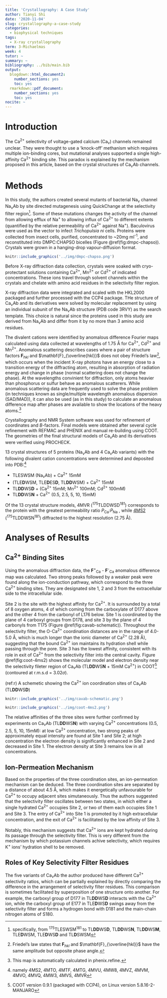 ```yaml
---
title: 'Crystallography: A Case Study'
author: Tianyi Shi
date: '2020-11-04'
slug: crystallography-a-case-study
categories:
  - biophysical techniques
tags:
  - X-ray crystallography
term: 3-Michaelmas
week: 4
tutor: ~
summary: ~
bibliography: ../bib/main.bib
output:
  blogdown::html_document2:
    number_sections: yes
    toc: yes
  rmarkdown::pdf_document:
    number_sections: yes
    toc: yes
nocite: ~
---
```


# Introduction


The Ca^2+^ selectivity of voltage-gated calcium (Ca~v~) channels remained unclear. They were thought to use a 'knock-off' methanism which requires multiple ion-binding cores, but mutational analyses supported a single high-affinity Ca^2+^ binding site. This paradox is explained by the mechanism proposed in this article, based on the crystal structures of Ca~v~Ab channels.

# Methods

In this study, the authors created several mutants of bacterial Na~v~ channel Na~v~Ab by site directed mutagenesis using QuickChange at the selectivity filter region[^s]. Some of these mutations changes the activity of the channel from allowing efflux of Na^+^ to allowing influx of Ca^2+^ to different extents (quantified by the relative permeability of Ca^2+^ against Na^+^). Baculovirus were used as the vector to infect *Trichopulsia ni* cells. Proteins were collected from insect cells, purified, concentrated to ~20mg ml^-1^, and reconstituted into DMPC:CHAPSO bicelles (Figure \@ref(fig:dmpc-chapso)). Crystals were grown in a hanging-drop vapour-diffusion format.

[^s]: specifically, from ^175^TLESWSM^181^ to TL**DD**WS**D**, TL**DD**WS**N**, TL**DD**WS**M**, TLE**D**WSM, TLE**D**WS**D** and TL**D**SWSM

```r
knitr::include_graphics('../img/dmpc-chapso.png')
```

Before X-ray diffraction data collection, crystals were soaked with cryo-protectant solutions containing Ca^2+^, Mn^2+^ or Cd^2+^ of indicated concentrations. These ions travel through solvent channels within the crystals and chelate with amino acid residues in the selectivity filter region.

X-ray diffraction data were integrated and scaled with the HKL2000 packaged and further processed with the CCP4 package. THe structure of Ca~v~Ab and its derivatives were solved by molecular replacement by using an individual subunit of the Na~v~Ab structure (PDB code 3RVY) as the search template. This choice is natural since the proteins used in this study are derived from Na~v~Ab and differ from it by no more than 3 amino acid residues.

The divalent cations were identified by anomalous difference Fourier maps calculated using data collected at wavelengths of 1.75 Å for Ca^2+^, Cd^2+^ and Mn^2+^. Anomalous scattering describes cases where a pair of structure factors $\mathbf{F}_{hkl}$ and $\mathbf{F}_{\overline{hkl}}$ does not obey Friedel's law[^fl], which occurs when the incident X-ray photons have an energy close to a transition energy of the diffracting atom, resulting in absorption of radiation energy and change in phase (normal scattering does not change the phase). At the wavelengths convinient for diffraction, only atoms heavier than phosphorus or sulfur behave as anomalous scatterers. While anomalous scattering data are frequently used to solve the phase problem (in techniques known as single/multiple wavelength anomalous dispersion (SAD/MAD)), it can also be used (as in this study) to calculate an anomalous difference map after phases are available to show the locations of the heavy atoms.[^prm]

Crystallography and NMR System software was used for refinement of coordinates and *B*-factors. Final models were obtained after several cycle refinement with REFMAC and PHENIX and manual re-building using COOT. The geometries of the final structural models of Ca~v~Ab and its derivatives were verified using PROCHECK.

[^prm]: This map is automatically calculated in phenix.refine.

[^fl]: Friedel's law states that $\mathbf{F}_{hkl}$ and $\mathbf{F}_{\overline{hkl}}$ have the same amplitude but opposite phase angle.


13 crystal structures of 5 proteins (Na~v~Ab and 4 Ca~v~Ab variants) with the following divalent cation concentrations were determined and deposited into PDB:[^pdb]

- TLESWSM (Na~v~Ab) + Ca^2+^ 15mM
- (TLE**D**WSM, TLE**D**ES**D**, TL**DD**WSM) + Ca^2+^ 15mM
- TL**DD**WS**D** + (Ca^2+^ 15mM; Mn^2+^ 100mM; Cd^2+^ 100mM)
- TL**DD**WS**N** + Ca^2+^ (0.5, 2.5, 5, 10, 15mM)

Of the 13 crystal structure models, 4MVR (^175^TLDDWSD^181^) corresponds to the protein with the greatest permeability ratio _P_~Ca~:_P_~Na~ , while [4MS2](https://www.rcsb.org/structure/4MS2) (^175^TLDDWSN^181^) diffracted to the highest resolution (2.75 Å).

[^pdb]: namely 4MS2, 4MTO, 4MTF, 4MTG, 4MVU, 4MW8, 4MVZ, 4MVM, 4MVO, 4MVQ, 4MW3, 4MVS, 4MVR

# Analyses of Results

## Ca^2+^ Binding Sites

Using the anomalous diffraction data, the **F**^+^~Ca~ - **F**^-^~Ca~ anomalous difference map was calculated. Two strong peaks followed by a weaker peak were found along the ion-conduction pathway, which correspond to the three Ca^2+^ binding sites. They are designated site 1, 2 and 3 from the extracellular side to the intracellular side.

Site 2 is the site with the highest affinity for Ca^2+^. It is surrounded by a total of 8 oxygen atoms, 4 of which coming from the carboxylate of D177 above and the other 4 from the carbonyl of L176 below. Site 1 is coordinated by the plane of 4 carboxyl groups from D178, and site 3 by the plane of 4 carbonyls from T175 (Figure \@ref(fig:cavab-schematic)). Throughout the selectivity filter, the O-Ca^2+^ coordination distances are in the range of 4.0-5.0 Å, which is much longer than the ionic diameter of Ca^2+^ (2.28 Å), suggesting that the bound Ca^2+^ ion maintains its hydration shell while passing through the pore. Site 3 has the lowest affinity, consistent with its role in exit of Ca^2+^ from the selectivity filter into the central cavity. Figure \@ref(fig:coot-4ms2) shows the molecular model and electron density near the selectivity fileter region of Ca~v~Ab (TL**DD**WS**N** + 15mM Ca^2+^) in COOT[^v] (contoured at r.m.s.d = $3.02 \sigma$).

(ref:r) A schemetic showing the Ca^2+^ ion coordination sites of Ca~v~Ab (TL**DD**WS**D**)

```r
knitr::include_graphics('../img/cavab-schematic.png')
```

```r
knitr::include_graphics('../img/coot-4ms2.png')
```

The relative affinities of the three sites were further confirmed by experiments on Ca~v~Ab (TL**DD**WS**N**) with varying Ca^2+^ concentrations (0.5, 2.5, 5, 10, 15mM): at low Ca^2+^ concentration, two strong peaks of approximately equal intensity are found at Site 1 and Site 2; at high concentration the electron density is significantly enhanced in Site 2 and decreased in Site 1. The electron density at Site 3 remains low in all concentrations.

## Ion-Permeation Mechanism

Based on the properties of the three coordination sites, an ion-permeation mechanism can be deduced. The three coordination sites are separated by a distance of about 4.5 Å, which makes it energetically unfavourable for Ca^2+^ to occupy adjacent sites simutaneously. Thus the authors suggested that the selectivity filter oscillates between two states, in which either a single hydrated Ca^2+^ occupies Site 2, or two of them each occupies Site 1 and Site 3. The entry of Ca^2+^ into Site 1 is promoted by it high extracellular concentration, and the exit of Ca^2+^ is facilitated by the low affinity of Site 3.

Notably, this mechanism suggests that Ca^2+^ ions are kept hydrated during its passage through the selectivity filter. This is very different from the mechanism by which potassium channels achive selectivity, which requires K^+^ ions' hydration shell to be removed.

## Roles of Key Selectivity Filter Residues

The five variants of Ca~v~Ab the author produced have different Ca^2+^ selectivity ratios, which can be partially explained by directly comparing the difference in the arrangement of selectivity filter residues. This comparison is sometimes facilitated by superposition of one structure onto another. For example, the carboxyl group of D177 in TL**DD**WS**D** interacts with the Ca^2+^ ion, while the carboxyl group of E177 in TLE**D**WS**D** swings away from the selectivity filter and forms  a hydrogen bond with D181 and the main-chain nitrogen atoms of S180.

[^v]: COOT version 0.9.1 (packaged with CCP4), on Linux version 5.8.16-2-MANJARO
















